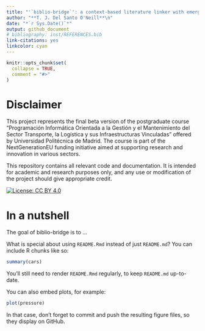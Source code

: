 ```yaml
---
title: "'`biblio-bridge`': a context-based literature linker with emergent knowledge identification."
author: "**T. J. Del Santo O'Neill**\n"
date: "*`r Sys.Date()`*"
output: github_document
# bibliography: inst/REFERENCES.bib
link-citations: yes
linkcolor: cyan
---
```


<!-- README.md is generated from README.Rmd. Please edit that file -->

```r
knitr::opts_chunk$set(
  collapse = TRUE,
  comment = "#>"
)
```

# Disclaimer

This project represents the final beta version of the postgraduate course "Programación Informática Orientada a la Gestión y el Mantenimiento del Sector Transporte, la Logística y sus Infraestructuras Vinculadas" offered by Universidad Politécnica de Madrid. The course is part of the NextGenerationEU funding initiative aimed at supporting research and innovation in various sectors.

This repository contains all relevant code and documentation. It is intended for academic and research purposes only, and any use or modification of the project should give appropriate credit.

<!-- badges: start -->
[![License: CC BY 4.0](https://img.shields.io/badge/License-CC%20BY%204.0-lightgrey.svg)](https://creativecommons.org/licenses/by/4.0/)
<!-- badges: end -->

# In a nutshell

The goal of biblio-bridge is to ...

What is special about using `README.Rmd` instead of just `README.md`? You can include R chunks like so:

```r
summary(cars)
```

You'll still need to render `README.Rmd` regularly, to keep `README.md` up-to-date.

You can also embed plots, for example:

```r
plot(pressure)
```

In that case, don't forget to commit and push the resulting figure files, so they display on GitHub.
